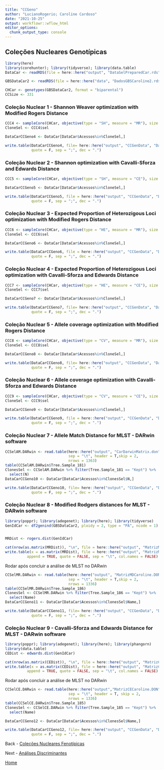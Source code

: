```yaml
---
title: "CCGeno"
author: "LucianoRogerio; Caroline Cardoso"
date: "2021-10-25"
output: workflowr::wflow_html
editor_options:
  chunk_output_type: console
---
```


## Coleções Nucleares Genotípicas

```r
library(here)
library(corehunter); library(tidyverse); library(data.table)
DataCar <- readRDS(file = here::here("output", "DataSelPreparedCar.rds"))

GBSDataCar2 <- readRDS(file = here::here("data", "DadosGBSCaroline2.rds"))

CHCar <- genotypes(GBSDataCar2, format = "biparental")
CCSize <- 331
```


### Coleção Nuclear 1 - Shannon Weaver optimization with Modified Rogers Distance

```r
CCC4 <- sampleCore(CHCar, objective(type = "SH", measure = "MR"), size = CCSize)
CloneSel <- CCC4$sel

DataCarCCGeno4 <- DataCar[DataCar$Acessos%in%CloneSel,]

write.table(DataCarCCGeno4, file= here::here("output", "CCGenData", "DadosCCGeno1.CSV"),
            quote = F, sep = ";", dec = ".")
```

### Coleção Nuclear 2 - Shannon optimization with Cavalli-Sforza and Edwards Distance

```r
CCC5 <- sampleCore(CHCar, objective(type = "SH", measure = "CE"), size = CCSize)

DataCarCCGeno5 <- DataCar[DataCar$Acessos%in%CloneSel,]

write.table(DataCarCCGeno5, file = here::here("output", "CCGenData", "DadosCCGeno2.CSV"),
            quote = F, sep = ";", dec = ".")
```

### Coleção Nuclear 3 - Expected Proportion of Heterozigous Loci optimization with Modified Rogers Distance

```r
CCC6 <- sampleCore(CHCar, objective(type = "HE", measure = "MR"), size = CCSize)
CloneSel <- CCC6$sel 

DataCarCCGeno6 <- DataCar[DataCar$Acessos%in%CloneSel,]

write.table(DataCarCCGeno6, file = here::here("output", "CCGenData", "DadosCCGeno3.CSV"),
            quote = F, sep = ";", dec = ".")
```

### Coleção Nuclear 4 - Expected Proportion of Heterozigous Loci optimization with Cavalli-Sforza and Edwards Distance

```r
CCC7 <- sampleCore(CHCar, objective(type = "HE", measure = "CE"), size = CCSize)
CloneSel <- CCC7$sel

DataCarCCGeno7 <- DataCar[DataCar$Acessos%in%CloneSel,]

write.table(DataCarCCGeno7, file= here::here("output", "CCGenData", "DadosCCGeno4.CSV"),
            quote = F, sep = ";", dec = ".")
```

### Coleção Nuclear 5 - Allele coverage optimization with Modified Rogers Distance

```r
CCC8 <- sampleCore(CHCar, objective(type = "CV", measure = "MR"), size = CCSize)
CloneSel <- CCC8$sel

DataCarCCGeno8 <- DataCar[DataCar$Acessos%in%CloneSel,]

write.table(DataCarCCGeno8, file= here::here("output", "CCGenData", "DadosCCGeno5.CSV"),
            quote = F, sep = ";", dec = ".")
```

### Coleção Nuclear 6 - Allele coverage optimization with Cavalli-Sforza and Edwards Distance

```r
CCC9 <- sampleCore(CHCar, objective(type = "CV", measure = "CE"), size = CCSize)
CloneSel <- CCC9$sel

DataCarCCGeno9 <- DataCar[DataCar$Acessos%in%CloneSel,]

write.table(DataCarCCGeno9, file = here::here("output", "CCGenData", "DadosCCGeno6.CSV"),
            quote = F, sep = ";", dec = ".")
```

### Coleção Nuclear 7 - Allele Match Distance for MLST - DARwin software

```r
CCSelAM.DARwin <- read.table(here::here("output", "CarDarwinMatrix.don"),
                             sep = "\t", header = T,skip = 2,
                             nrows = 1363)
table(CCSelAM.DARwin$Tree.Sample_181)
ClonesSel <- CCSelAM.DARwin %>% filter(Tree.Sample_181 == "Kept") %>%
  select(N)
DataCarCCGeno10 <- DataCar[DataCar$Acessos%in%ClonesSel$N,]

write.table(DataCarCCGeno10, file= here::here("output", "CCGenData", "DadosCCGeno7.CSV"),
            quote = F, sep = ";", dec = ".")
```

### Coleção Nuclear 8 - Modified Rodgers distances for MLST - DARwin software

```r
library(poppr); library(adegenet); library(here); library(tidyverse)
GenIdCar <- df2genind(GBSDataCar2, ploidy = 2, type = "PA", ncode = 1)


MRDist <- rogers.dist(GenIdCar)

cat(nrow(as.matrix(MRDist)), "\n", file = here::here("output", "MatrizMDCaroline.phy"))
write.table(x = as.matrix(MRDist), file = here::here("output", "MatrizMDCaroline.phy"),
          append = TRUE, quote = FALSE, sep = "\t", col.names = FALSE)

```

Rodar após concluir a análise de MLST no DARwin
```r
CCSelMR.DARwin <- read.table(here::here("output", "MatrizMDCaroline.DON"),
                             sep = "\t", header = T,skip = 2,
                             nrows = 1336)
table(CCSelMR.DARwin$Tree.Sample_186)
ClonesSel <- CCSelMR.DARwin %>% filter(Tree.Sample_186 == "Kept") %>%
  select(Name)
DataCarCCGeno11 <- DataCar[DataCar$Acessos%in%ClonesSel$Name,]

write.table(DataCarCCGeno11, file= here::here("output", "CCGenData", "DadosCCGeno8.CSV"),
            quote = F, sep = ";", dec = ".")
```

### Coleção Nuclear 9 - Cavalli-Sforza and Edwards Distance for MLST - DARwin software

```r
library(poppr); library(adegenet); library(here); library(phangorn)
library(data.table)
CEDist <- edwards.dist(GenIdCar)

cat(nrow(as.matrix(CEDist)), "\n", file = here::here("output", "MatrizCECaroline.phy"))
write.table(x = as.matrix(CEDist), file = here::here("output", "MatrizCECaroline.phy"),
          append = TRUE, quote = FALSE, sep = "\t", col.names = FALSE)
```

Rodar após concluir a análise de MLST no DARwin
```r
CCSelCE.DARwin <- read.table(here::here("output","MatrizCECaroline.DON"),
                             sep = "\t", header = T, skip = 2,
                             nrows = 1336)
table(CCSelCE.DARwin$Tree.Sample_185)
ClonesSel <- CCSelCE.DARwin %>% filter(Tree.Sample_185 == "Kept") %>%
  select(Name)

DataCarCCGeno12 <- DataCar[DataCar$Acessos%in%ClonesSel$Name,]

write.table(DataCarCCGeno12, file= here::here("output", "CCGenData", "DadosCCGeno9.CSV"),
            quote = F, sep = ";", dec = ".")
```

Back - [Coleções Nucleares Fenotípicas](CCPheno.html)

Next - [Análises Discriminantes](AnDis.html)

[Home](index.html)
